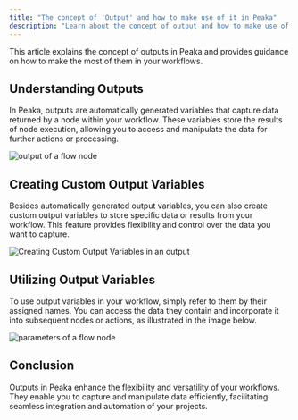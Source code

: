 ```yaml
---
title: "The concept of 'Output' and how to make use of it in Peaka"
description: "Learn about the concept of output and how to make use of flow components in Peaka"
---
```


This article explains the concept of outputs in Peaka and provides guidance on how to make the most of them in your workflows.

## Understanding Outputs

In Peaka, outputs are automatically generated variables that capture data returned by a node within your workflow. These variables store the results of node execution, allowing you to access and manipulate the data for further actions or processing.

<img
  src="https://cdn.peaka.com/flows/output-1.png"
  alt="output of a flow node"
/>

## Creating Custom Output Variables

Besides automatically generated output variables, you can also create custom output variables to store specific data or results from your workflow. This feature provides flexibility and control over the data you want to capture.

<img
  src="https://cdn.peaka.com/flows/output-2.png"
  alt="Creating Custom Output Variables in an output"
/>

## Utilizing Output Variables

To use output variables in your workflow, simply refer to them by their assigned names. You can access the data they contain and incorporate it into subsequent nodes or actions, as illustrated in the image below.

<img
  src="https://cdn.peaka.com/flows/output-3.png"
  alt="parameters of a flow node"
/>

## Conclusion

Outputs in Peaka enhance the flexibility and versatility of your workflows. They enable you to capture and manipulate data efficiently, facilitating seamless integration and automation of your projects.
